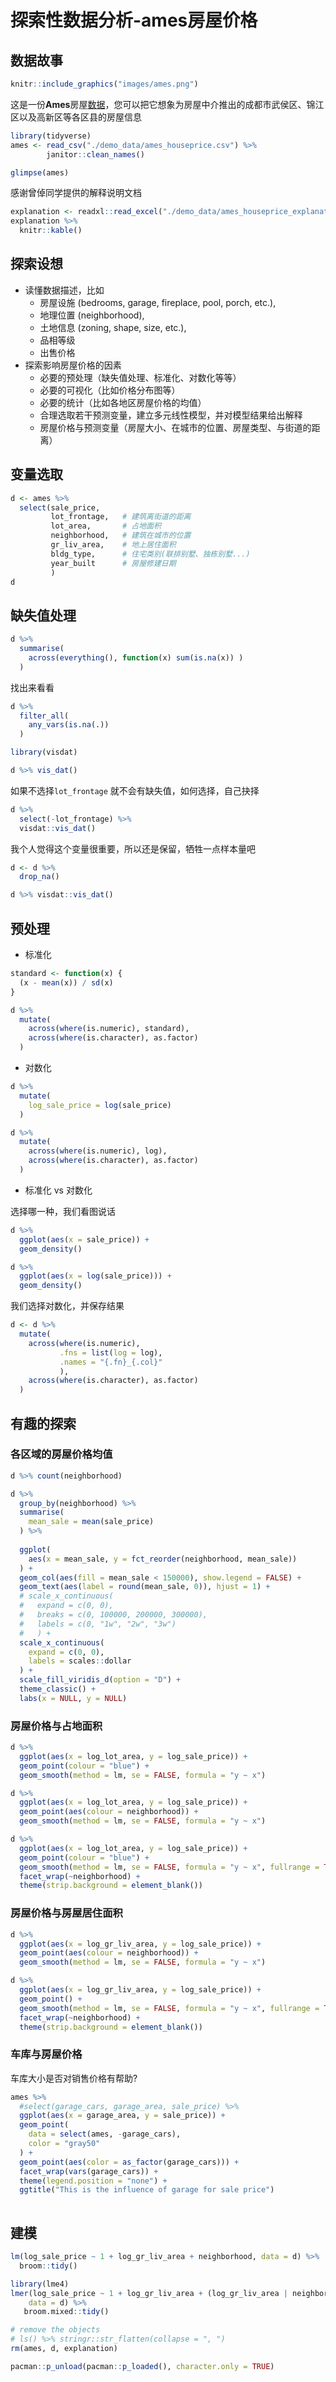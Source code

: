 # 探索性数据分析-ames房屋价格 {#eda-ames-houseprice}




## 数据故事

```r
knitr::include_graphics("images/ames.png")
```


这是一份**Ames**房屋[数据](https://www.kaggle.com/c/house-prices-advanced-regression-techniques)，您可以把它想象为房屋中介推出的成都市武侯区、锦江区以及高新区等各区县的房屋信息

```r
library(tidyverse)
ames <- read_csv("./demo_data/ames_houseprice.csv") %>% 
        janitor::clean_names()

glimpse(ames)
```





感谢曾倬同学提供的解释说明文档
```r
explanation <- readxl::read_excel("./demo_data/ames_houseprice_explanation.xlsx")
explanation %>% 
  knitr::kable()
```

## 探索设想

- 读懂数据描述，比如
  - 房屋设施 (bedrooms, garage, fireplace, pool, porch, etc.),
  - 地理位置 (neighborhood),
  - 土地信息 (zoning, shape, size, etc.),
  - 品相等级
  - 出售价格
  

- 探索影响房屋价格的因素
  - 必要的预处理（缺失值处理、标准化、对数化等等）
  - 必要的可视化（比如价格分布图等）
  - 必要的统计（比如各地区房屋价格的均值）
  - 合理选取若干预测变量，建立多元线性模型，并对模型结果给出解释
  - 房屋价格与预测变量（房屋大小、在城市的位置、房屋类型、与街道的距离）



## 变量选取

```r
d <- ames %>% 
  select(sale_price, 
         lot_frontage,   # 建筑离街道的距离
         lot_area,       # 占地面积
         neighborhood,   # 建筑在城市的位置
         gr_liv_area,    # 地上居住面积
         bldg_type,      # 住宅类别(联排别墅、独栋别墅...)
         year_built      # 房屋修建日期
         )
d
```






## 缺失值处理

```r
d %>% 
  summarise(
    across(everything(), function(x) sum(is.na(x)) )
  )
```



找出来看看
```r
d %>% 
  filter_all(
    any_vars(is.na(.))
  )
```


```r
library(visdat)

d %>% vis_dat()
```



如果不选择`lot_frontage` 就不会有缺失值，如何选择，自己抉择

```r
d %>% 
  select(-lot_frontage) %>% 
  visdat::vis_dat()
```


我个人觉得这个变量很重要，所以还是保留，牺牲一点样本量吧
```r
d <- d %>% 
  drop_na()
```


```r
d %>% visdat::vis_dat()
```






## 预处理

- 标准化

```r
standard <- function(x) {
  (x - mean(x)) / sd(x)
}

d %>% 
  mutate(
    across(where(is.numeric), standard),
    across(where(is.character), as.factor)
  )
```


- 对数化

```r
d %>% 
  mutate(
    log_sale_price = log(sale_price)
  )
```


```r
d %>% 
  mutate(
    across(where(is.numeric), log),
    across(where(is.character), as.factor)
  )
```


- 标准化 vs 对数化

选择哪一种，我们看图说话

```r
d %>% 
  ggplot(aes(x = sale_price)) +
  geom_density()
```


```r
d %>% 
  ggplot(aes(x = log(sale_price))) +
  geom_density()
```



我们选择对数化，并保存结果
```r
d <- d %>% 
  mutate(
    across(where(is.numeric), 
           .fns = list(log = log), 
           .names = "{.fn}_{.col}"
           ),
    across(where(is.character), as.factor)
  )
```





## 有趣的探索


### 各区域的房屋价格均值

```r
d %>% count(neighborhood)
```



```r
d %>% 
  group_by(neighborhood) %>% 
  summarise(
    mean_sale = mean(sale_price)
  ) %>% 
  
  ggplot(
    aes(x = mean_sale, y = fct_reorder(neighborhood, mean_sale))
  ) +
  geom_col(aes(fill = mean_sale < 150000), show.legend = FALSE) +
  geom_text(aes(label = round(mean_sale, 0)), hjust = 1) +
  # scale_x_continuous(
  #   expand = c(0, 0),
  #   breaks = c(0, 100000, 200000, 300000),
  #   labels = c(0, "1w", "2w", "3w")    
  #   ) +
  scale_x_continuous(
    expand = c(0, 0),
    labels = scales::dollar
  ) +
  scale_fill_viridis_d(option = "D") + 
  theme_classic() +
  labs(x = NULL, y = NULL)
```



### 房屋价格与占地面积

```r
d %>%
  ggplot(aes(x = log_lot_area, y = log_sale_price)) +
  geom_point(colour = "blue") +
  geom_smooth(method = lm, se = FALSE, formula = "y ~ x")
```





```r
d %>%
  ggplot(aes(x = log_lot_area, y = log_sale_price)) +
  geom_point(aes(colour = neighborhood)) +
  geom_smooth(method = lm, se = FALSE, formula = "y ~ x")
```





```r
d %>%
  ggplot(aes(x = log_lot_area, y = log_sale_price)) +
  geom_point(colour = "blue") +
  geom_smooth(method = lm, se = FALSE, formula = "y ~ x", fullrange = TRUE) +
  facet_wrap(~neighborhood) +
  theme(strip.background = element_blank())
```



### 房屋价格与房屋居住面积

```r
d %>%
  ggplot(aes(x = log_gr_liv_area, y = log_sale_price)) +
  geom_point(aes(colour = neighborhood)) +
  geom_smooth(method = lm, se = FALSE, formula = "y ~ x")
```


```r
d %>%
  ggplot(aes(x = log_gr_liv_area, y = log_sale_price)) +
  geom_point() +
  geom_smooth(method = lm, se = FALSE, formula = "y ~ x", fullrange = TRUE) +
  facet_wrap(~neighborhood) +
  theme(strip.background = element_blank())
```

### 车库与房屋价格

车库大小是否对销售价格有帮助?
```r
ames %>% 
  #select(garage_cars, garage_area, sale_price) %>% 
  ggplot(aes(x = garage_area, y = sale_price)) +
  geom_point(
    data = select(ames, -garage_cars),
    color = "gray50"
  ) +
  geom_point(aes(color = as_factor(garage_cars))) +
  facet_wrap(vars(garage_cars)) +
  theme(legend.position = "none") +
  ggtitle("This is the influence of garage for sale price")
               
```


## 建模

```r
lm(log_sale_price ~ 1 + log_gr_liv_area + neighborhood, data = d) %>% 
  broom::tidy()
```


```r
library(lme4)
lmer(log_sale_price ~ 1 + log_gr_liv_area + (log_gr_liv_area | neighborhood), 
    data = d) %>% 
   broom.mixed::tidy()
```



```r
# remove the objects
# ls() %>% stringr::str_flatten(collapse = ", ")
rm(ames, d, explanation)
```



```r
pacman::p_unload(pacman::p_loaded(), character.only = TRUE)
```
